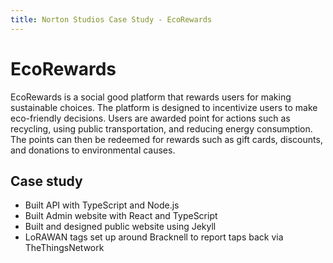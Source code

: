 ```yaml
---
title: Norton Studios Case Study - EcoRewards
---
```


# EcoRewards

EcoRewards is a social good platform that rewards users for making sustainable choices. The platform is designed to incentivize users to make eco-friendly decisions. Users are awarded point for actions such as recycling, using public transportation, and reducing energy consumption. The points can then be redeemed for rewards such as gift cards, discounts, and donations to environmental causes.

## Case study

- Built API with TypeScript and Node.js
- Built Admin website with React and TypeScript
- Built and designed public website using Jekyll
- LoRAWAN tags set up around Bracknell to report taps back via TheThingsNetwork
